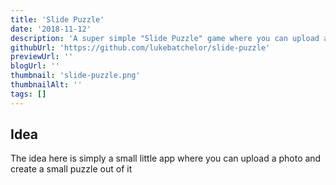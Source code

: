 ```yaml
---
title: 'Slide Puzzle'
date: '2018-11-12'
description: 'A super simple "Slide Puzzle" game where you can upload an image and create a puzzle'
githubUrl: 'https://github.com/lukebatchelor/slide-puzzle'
previewUrl: ''
blogUrl: ''
thumbnail: 'slide-puzzle.png'
thumbnailAlt: ''
tags: []
---
```


## Idea

The idea here is simply a small little app where you can upload a photo and create a small puzzle out of it

